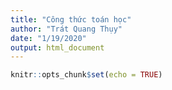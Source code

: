 ```yaml
---
title: "Công thức toán học"
author: "Trát Quang Thụy"
date: "1/19/2020"
output: html_document
---
```


```r
knitr::opts_chunk$set(echo = TRUE)
```

